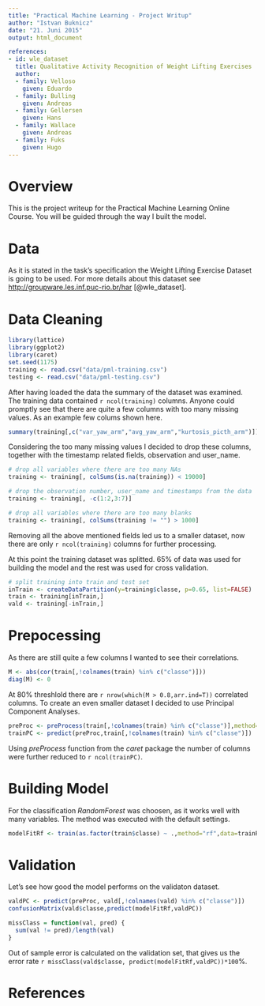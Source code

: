 ```yaml
---
title: "Practical Machine Learning - Project Writup"
author: "Istvan Buknicz"
date: "21. Juni 2015"
output: html_document

references:
- id: wle_dataset
  title: Qualitative Activity Recognition of Weight Lifting Exercises
  author:
  - family: Velloso
    given: Eduardo
  - family: Bulling
    given: Andreas
  - family: Gellersen
    given: Hans
  - family: Wallace
    given: Andreas
  - family: Fuks
    given: Hugo
---
```


# Overview
This is the project writeup for the Practical Machine Learning Online Course. You will be guided through the way I built the model. 

# Data
As it is stated in the task's specification the Weight Lifting Exercise Dataset is going to be used. For more details about this dataset see <http://groupware.les.inf.puc-rio.br/har> [@wle_dataset].


# Data Cleaning
```r
library(lattice)
library(ggplot2)
library(caret)
set.seed(1175)
training <- read.csv("data/pml-training.csv")  
testing <- read.csv("data/pml-testing.csv")
```

After having loaded the data the summary of the dataset was examined. The training data contained `r ncol(training)` columns. Anyone could promptly see that there are quite a few columns with too many missing values. As an example few colums shown here.

```r
summary(training[,c("var_yaw_arm","avg_yaw_arm","kurtosis_picth_arm")])
```

Considering the too many missing values I decided to drop these columns, together with the timestamp related fields, observation and user_name.

```r
# drop all variables where there are too many NAs
training <- training[, colSums(is.na(training)) < 19000]

# drop the observation number, user_name and timestamps from the data
training <- training[, -c(1:2,3:7)]

# drop all variables where there are too many blanks
training <- training[, colSums(training != "") > 1000]

```

Removing all the above mentioned fields led us to a smaller dataset, now there are only `r ncol(training)` columns for further processing. 

At this point the training dataset was splitted. 65% of data was used for building the model and the rest was used for cross validation.
```r
# split training into train and test set
inTrain <- createDataPartition(y=training$classe, p=0.65, list=FALSE)
train <- training[inTrain,]
vald <- training[-inTrain,]
```


# Prepocessing
As there are still quite a few columns I wanted to see their correlations.
```r
M <- abs(cor(train[,!colnames(train) %in% c("classe")]))
diag(M) <- 0
```
At 80% threshlold there are `r nrow(which(M > 0.8,arr.ind=T))` correlated columns. To create an even smaller dataset I decided to use Principal Component Analyses.
```r
preProc <- preProcess(train[,!colnames(train) %in% c("classe")],method="pca")
trainPC <- predict(preProc,train[,!colnames(train) %in% c("classe")])
```
Using _preProcess_ function from the _caret_ package the number of columns were further reduced to `r ncol(trainPC)`. 

# Building Model
For the classification _RandomForest_ was choosen, as it works well with many variables. The method was executed with the default settings.

```r
modelFitRf <- train(as.factor(train$classe) ~ .,method="rf",data=trainPC)
```

# Validation 
Let's see how good the model performs on the validaton dataset.
```r
valdPC <- predict(preProc, vald[,!colnames(vald) %in% c("classe")])
confusionMatrix(vald$classe,predict(modelFitRf,valdPC))
```

```r
missClass = function(val, pred) {
  sum(val != pred)/length(val)
}
```
Out of sample error is calculated on the validation set, that gives us the error rate `r missClass(vald$classe, predict(modelFitRf,valdPC))*100`%. 

# References
